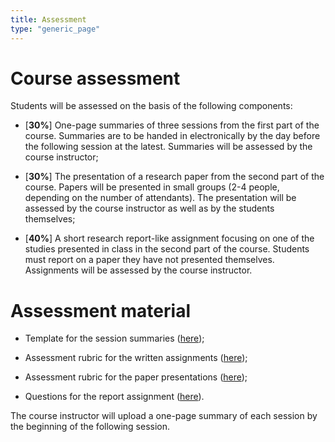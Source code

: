 ```yaml
---
title: Assessment
type: "generic_page"
---
```


# Course assessment

Students will be assessed on the basis of the following components:

- [**30%**] One-page summaries of three sessions from the first part of the course. Summaries are to be handed in electronically by the day before the following session at the latest. Summaries will be assessed by the course instructor;

- [**30%**] The presentation of a research paper from the second part of the course. Papers will be presented in small groups (2-4 people, depending on the number of attendants). The presentation will be assessed by the course instructor as well as by the students themselves;

- [**40%**] A short research report-like assignment focusing on one of the studies presented in class in the second part of the course. Students must report on a paper they have not presented themselves. Assignments will be assessed by the course instructor.


# Assessment material

- Template for the session summaries ([here](https://github.com/vini-macuch-silva/intro-to-psycholinguistics/tree/master/materials/S01/Summary-S01.html));

- Assessment rubric for the written assignments ([here](https://github.com/vini-macuch-silva/intro-to-psycholinguistics/tree/master/materials/Ass-rubric-summary.pdf));

- Assessment rubric for the paper presentations ([here](https://github.com/vini-macuch-silva/intro-to-psycholinguistics/tree/master/materials/Ass-rubric-presentation.pdf));

- Questions for the report assignment ([here](https://github.com/vini-macuch-silva/intro-to-psycholinguistics/tree/master/materials/Reference-final-assignment.pdf)).


<div class="alert">
The course instructor will upload a one-page summary of each session by the beginning of the following session.
</div>
